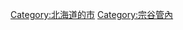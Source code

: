 {{catmore}}

{{DEFAULTSORT:Wakkanai}}
{{Commonscat|Wakkanai, Hokkaido}}

[[Category:北海道的市|Category:北海道的市]]
[[Category:宗谷管內|Category:宗谷管內]]